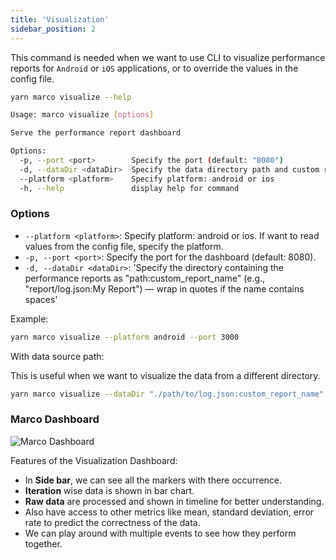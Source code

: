 ```yaml
---
title: 'Visualization'
sidebar_position: 2
---
```


This command is needed when we want to use CLI to visualize performance reports for `Android` or `iOS` applications, or to override the values in the config file.

```bash
yarn marco visualize --help
```

```bash
Usage: marco visualize [options]

Serve the performance report dashboard

Options:
  -p, --port <port>        Specify the port (default: "8080")
  -d, --dataDir <dataDir>  Specify the data directory path and custom report name
  --platform <platform>    Specify platform: android or ios
  -h, --help               display help for command
```

### Options

- `--platform <platform>`: Specify platform: android or ios. If want to read values from the config file, specify the platform.
- `-p, --port <port>`: Specify the port for the dashboard (default: 8080).
- `-d, --dataDir <dataDir>`: 'Specify the directory containing the performance reports as "path:custom_report_name" (e.g., "report/log.json:My Report") — wrap in quotes if the name contains spaces'

Example:

```bash
yarn marco visualize --platform android --port 3000
```

With data source path:

This is useful when we want to visualize the data from a different directory.

```bash
yarn marco visualize --dataDir "./path/to/log.json:custom_report_name"
```

### Marco Dashboard

![Marco Dashboard](/img/dashboard.gif)

Features of the Visualization Dashboard:

- In **Side bar**, we can see all the markers with there occurrence.
- **Iteration** wise data is shown in bar chart.
- **Raw data** are processed and shown in timeline for better understanding.
- Also have access to other metrics like mean, standard deviation, error rate to predict the correctness of the data.
- We can play around with multiple events to see how they perform together.
